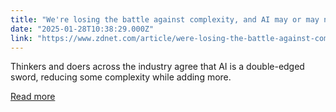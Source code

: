 ```yaml
---
title: "We're losing the battle against complexity, and AI may or may not help"
date: "2025-01-28T10:38:29.000Z"
link: "https://www.zdnet.com/article/were-losing-the-battle-against-complexity-and-ai-may-or-may-not-help/"
---
```


Thinkers and doers across the industry agree that AI is a double-edged sword, reducing some complexity while adding more.

[Read more](https://www.zdnet.com/article/were-losing-the-battle-against-complexity-and-ai-may-or-may-not-help/)
